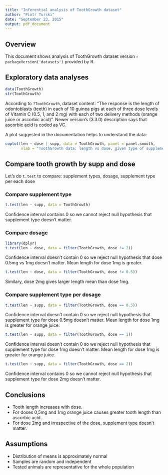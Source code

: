 ```yaml
---
title: "Inferential analysis of ToothGrowth dataset"
author: "Piotr Turski"
date: "September 23, 2015"
output: pdf_document
---
```


## Overview

This document shows analysis of ToothGrowth dataset version `r packageVersion('datasets')` provided by R.

## Exploratory data analyses


```r
data(ToothGrowth)
str(ToothGrowth)
```

According to `?ToothGrowth`, dataset content:
"The response is the length of odontoblasts (teeth) in each of 10 guinea pigs at each of three dose levels of Vitamin C (0.5, 1, and 2 mg) with each of two delivery methods (orange juice or ascorbic acid)". Newer version's (3.3.0) description says that ascorbic acid is coded as VC. 

A plot suggested in the documentation helps to understand the data:
```r
coplot(len ~ dose | supp, data = ToothGrowth, panel = panel.smooth,
       xlab = "ToothGrowth data: length vs dose, given type of supplement")
```

## Compare tooth growth by supp and dose

Let's do `t.test` to compare: supplement types, dosage, supplement type per each dose 

### Compare supplement type
```r
t.test(len ~ supp, data = ToothGrowth)
```

Confidence interval contains 0 so we cannot reject null hypothesis that supplement type doesn't matter.

### Compare dosage

```r
library(dplyr)
t.test(len ~ dose, data = filter(ToothGrowth, dose != 2))
```

Confidence interval doesn't contain 0 so we reject null hypothesis that dose 0.5mg vs 1mg doesn't matter. Mean length for dose 1mg is greater.

```r
t.test(len ~ dose, data = filter(ToothGrowth, dose != 0.5))
```

Similary, dose 2mg gives larger length mean than dose 1mg.

### Compare supplement type per dosage

```r
t.test(len ~ supp, data = filter(ToothGrowth, dose == 0.5))
```

Confidence interval doesn't contain 0 so we reject null hypothesis that supplement type for dose 0.5mg doesn't matter. Mean length for dose 1mg is greater for orange juice.

```r
t.test(len ~ supp, data = filter(ToothGrowth, dose == 1))
```

Confidence interval doesn't contain 0 so we reject null hypothesis that supplement type for dose 1mg doesn't matter. Mean length for dose 1mg is greater for orange juice.

```r
t.test(len ~ supp, data = filter(ToothGrowth, dose == 2))
```

Confidence interval contains 0 so we cannot reject null hypothesis that supplement type for dose 2mg doesn't matter.

## Conclusions

* Tooth length increases with dose.
* For doses 0,5mg and 1mg orange juice causes greater tooth length than ascorbic acid.
* For dose 2mg and irrespective of the dose, supplement type doesn't matter.

## Assumptions

* Distribution of means is approximately normal
* Samples are random and independent
* Tested animals are representative for the whole population